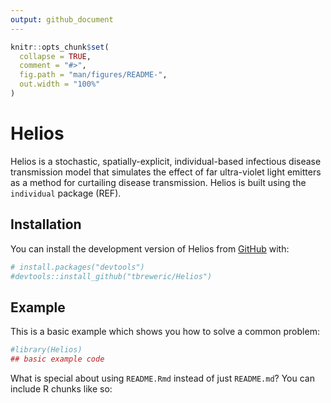 ```yaml
---
output: github_document
---
```


<!-- README.md is generated from README.Rmd. Please edit that file -->

```r
knitr::opts_chunk$set(
  collapse = TRUE,
  comment = "#>",
  fig.path = "man/figures/README-",
  out.width = "100%"
)
```

# Helios

<!-- badges: start -->
<!-- badges: end -->

Helios is a stochastic, spatially-explicit, individual-based infectious disease transmission model that simulates the effect of far ultra-violet light emitters as a method for curtailing disease transmission. Helios is built using the `individual` package (REF).

## Installation

You can install the development version of Helios from [GitHub](https://github.com/) with:

``` r
# install.packages("devtools")
#devtools::install_github("tbreweric/Helios")
```

## Example

This is a basic example which shows you how to solve a common problem:

```r
#library(Helios)
## basic example code
```

What is special about using `README.Rmd` instead of just `README.md`? You can include R chunks like so:
